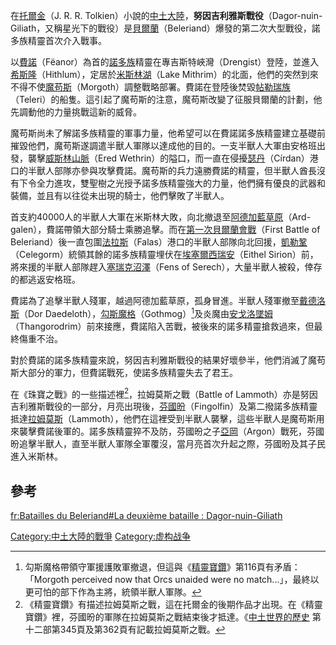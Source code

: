 {{Infobox Military Conflict
|conflict=努因吉利雅斯戰役
|image=
|caption=
|date=[[第一紀元|第一紀元]]
|place=[[希斯隆|希斯隆]]， [[阿德加藍草原|阿德加藍草原]]
|result=諾多族精靈大勝
|combatant1=[[安格班|安格班]]
|combatant2=[[費諾|費諾]]的[[諾多族|諾多族]]精靈
|commander1=  多個半獸人酋長， [[勾斯魔格|勾斯魔格]]
|commander2=[[費諾|費諾]]†， [[凱勒鞏|凱勒鞏]]
|strength1=60000–75000人<ref>《[[中土世界的歷史|中土世界的歷史]]》第十一部第15–17頁；《[[精靈寶鑽|精靈寶鑽]]》第96頁及第106–107頁. 這裡描述來自安格班的「大型軍隊 ''great army''」分成「東方部隊」及「西方半獸人部隊」，西方半獸人部隊其後向北行軍，「西方大軍」被形容為「……那兵團……轉向北面……包圍瑟丹」。形容攻擊費諾為「米爾寇的部隊，半獸人及座狼」。從這裡可推斷「大軍」是由多支「部隊」組成，「部隊」則由多支「兵團」組成。有關襲擊貝西爾的半獸人軍團則較少描述。從一些資料可顯示，半獸人的軍事編制是：半獸人團組成半獸人連，半獸人連組成半獸人軍，半獸人軍組成半獸人營，半獸人營組成半獸人旅，半獸人旅組成半獸人大軍。</ref>
|strength2=15000–20000人 包括約5000騎兵
|casualties1=20000–30000人<ref>《精靈寶鑽》第107頁：「and from it it returned of all the hosts that he had prepared for the conquest of Beleriand no more than a handful of leaves.」</ref>
|casualties2=輕微
}}
{{Campaignbox Wars of Beleriand}}

在[[托爾金|托爾金]]（J. R. R. Tolkien）小說的[[中土大陸|中土大陸]]，'''努因吉利雅斯戰役'''（Dagor-nuin-Giliath，又稱星光下的戰役）是[[貝爾蘭|貝爾蘭]]（Beleriand）爆發的第二次大型戰役，諾多族精靈首次介入戰事。

以[[費諾|費諾]]（Fëanor）為首的[[諾多族|諾多族]]精靈在專吉斯特峽灣（Drengist）登陸，並進入[[希斯隆|希斯隆]]（Hithlum），定居於[[米斯林|米斯林湖]]（Lake Mithrim）的北面，他們的突然到來不得不使[[魔苟斯|魔苟斯]]（Morgoth）調整戰略部署。費諾在登陸後焚毀[[帖勒瑞族|帖勒瑞族]]（Teleri）的船隻。這引起了魔苟斯的注意，魔苟斯改變了征服貝爾蘭的計劃，他先調動他的力量挑戰這新的威脅。

魔苟斯尚未了解諾多族精靈的軍事力量，他希望可以在費諾諾多族精靈建立基礎前摧毀他們，魔苟斯遂調遣半獸人軍隊以達成他的目的。一支半獸人大軍由安格班出發，襲擊[[威斯林山脈|威斯林山脈]]（Ered Wethrin）的隘口，而一直在侵擾[[瑟丹|瑟丹]]（Círdan）港口的半獸人部隊亦參與攻擊費諾。魔苟斯的兵力遠勝費諾的精靈，但半獸人酋長沒有下令全力進攻，雙聖樹之光授予諾多族精靈強大的力量，他們擁有優良的武器和裝備，並且有以往從未出現的騎士，他們擊敗了半獸人。

首支約40000人的半獸人大軍在米斯林大敗，向北撤退至[[阿德加藍草原|阿德加藍草原]]（Ard-galen），費諾帶領大部分騎士乘勝追擊。而在[[第一次貝爾蘭會戰|第一次貝爾蘭會戰]]（First Battle of Beleriand）後一直包圍[[法拉斯|法拉斯]]（Falas）港口的半獸人部隊向北回援，[[凱勒鞏|凱勒鞏]]（Celegorm）統領其餘的諾多族精靈埋伏在[[埃塞爾西瑞安|埃塞爾西瑞安]]（Eithel Sirion）前，將來援的半獸人部隊趕入[[塞瑞克沼澤|塞瑞克沼澤]]（Fens of Serech），大量半獸人被殺，倖存的都逃返安格班。

費諾為了追擊半獸人殘軍，越過阿德加藍草原，孤身冒進。半獸人殘軍撤至[[戴德洛斯|戴德洛斯]]（Dor Daedeloth），[[勾斯魔格|勾斯魔格]]（Gothmog）<ref>勾斯魔格帶領守軍援護敗軍撤退，但這與《[[精靈寶鑽|精靈寶鑽]]》第116頁有矛盾：「Morgoth perceived now that Orcs unaided were no match...」，最終以更可怕的部下作為主將，統領半獸人軍隊。</ref>及炎魔由[[安戈洛墜姆|安戈洛墜姆]]（Thangorodrim）前來接應，費諾陷入苦戰，被後來的諾多精靈搶救過來，但最終傷重不治。

對於費諾的諾多族精靈來說，努因吉利雅斯戰役的結果好壞參半，他們消滅了魔苟斯大部分的軍力，但費諾戰死，使諾多族精靈失去了君王。

在《珠寶之戰》的一些描述裡<ref>《精靈寶鑽》有描述拉姆莫斯之戰，這在托爾金的後期作品才出現。在《精靈寶鑽》裡，芬國昐的軍隊在拉姆莫斯之戰結束後才抵達。《[[中土世界的歷史|中土世界的歷史]] 第十二部第345頁及第362頁有記載拉姆莫斯之戰。</ref>，拉姆莫斯之戰（Battle of Lammoth）亦是努因吉利雅斯戰役的一部分，月亮出現後，[[芬國昐|芬國昐]]（Fingolfin）及第二撥諾多族精靈抵達[[拉姆莫斯|拉姆莫斯]]（Lammoth），他們在這裡受到半獸人襲擊，這些半獸人是魔苟斯用來襲擊費諾後軍的。諾多族精靈猝不及防，芬國昐之子[[亞岡|亞岡]]（Argon）戰死，芬國昐追擊半獸人，直至半獸人軍隊全軍覆沒，當月亮首次升起之際，芬國昐及其子民進入米斯林。

== 參考 ==

<div class="references-small">
<references/>
</div>

[[Category:中土大陸的戰爭|Category:中土大陸的戰爭]]
[[Category:虚构战争|Category:虚构战争]]

[[fr:Batailles_du_Beleriand#La_deuxième_bataille_:_Dagor-nuin-Giliath|fr:Batailles du Beleriand#La deuxième bataille : Dagor-nuin-Giliath]]